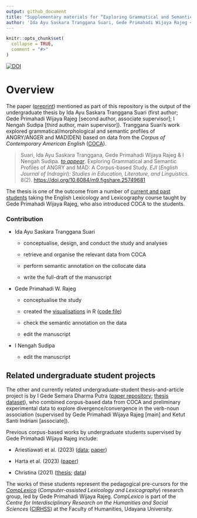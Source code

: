 ```yaml
---
output: github_document
title: "Supplementary materials for “Exploring Grammatical and Semantic Profiles of ANGRY and MAD: A Corpus-based Study”"
author: 'Ida Ayu Saskara Tranggana Suari, Gede Primahadi Wijaya Rajeg <a itemprop="sameAs" content="https://orcid.org/0000-0002-2047-8621" href="https://orcid.org/0000-0002-2047-8621" target="orcid.widget" rel="noopener noreferrer" style="vertical-align:top;"><img src="https://orcid.org/sites/default/files/images/orcid_16x16.png" style="width:1em;margin-right:.5em;" alt="ORCID iD icon"></a>, and I Nengah Sudipa'
---
```


<!-- README.md is generated from README.Rmd. Please edit that file -->

```r
knitr::opts_chunk$set(
  collapse = TRUE,
  comment = "#>"
)
```

[![DOI](https://zenodo.org/badge/DOI/10.5281/zenodo.11108458.svg)](https://doi.org/10.5281/zenodo.11108458)

# Overview

The paper ([preprint](https://doi.org/10.6084/m9.figshare.25749681)) mentioned as part of this repository is the output of the undergraduate thesis by Ida Ayu Saskara Tranggana Suari (first author; Gede Primahadi Wijaya Rajeg [second author, associate supervisor]; I Nengah Sudipa [third author, main supervisor]). Tranggana Suari's work explored grammatical/morphological and semantic profiles of ANGRY/ANGER and MAD(DEN) based on data from the *Corpus of Contemporary American English* ([COCA](https://www.english-corpora.org/coca/)).

> Suari, Ida Ayu Saskara Tranggana, Gede Primahadi Wijaya Rajeg & I Nengah Sudipa. [*to appear*](https://drive.google.com/file/d/1NlkT2LvDFPkCcBSrkBhjV0OPHwdWhy1J/view?usp=sharing). Exploring Grammatical and Semantic Profiles of ANGRY and MAD: A Corpus-based Study. *EJI* (*English Journal of Indragiri*)*: Studies in Education, Literature, and Linguistics*. 8(2). [https://doi.org/10.6084/m9.figshare.25749681](https://doi.org/10.6084/m9.figshare.25749681)

The thesis is one of the outcome from a number of [current and past students](https://github.com/complexico/anger-mad-coca?tab=readme-ov-file#related-undergraduate-student-projects) taking the English Lexicology and Lexicography course taught by Gede Primahadi Wijaya Rajeg, who also introduced COCA to the students. 

### Contribution

- Ida Ayu Saskara Tranggana Suari 

    - conceptualise, design, and conduct the study and analyses
    
    - retrieve and organise the relevant data from COCA
    
    - perform semantic annotation on the collocate data
    
    - write the full-draft of the manuscript

- Gede Primahadi W. Rajeg 

    - conceptualise the study
    
    - created the [visualisations](https://github.com/complexico/anger-mad-coca/tree/main/figs) in R ([code file](https://github.com/cirhss/anger-mad-coca/blob/main/analyses.R))
    
    - check the semantic annotation on the data
    
    - edit the manuscript

- I Nengah Sudipa

    - edit the manuscript
    
## Related undergraduate student projects

The other and currently related undergraduate-student thesis-and-article project is by I Gede Semara Dharma Putra ([paper repository](https://github.com/gederajeg/verb-noun-association); [thesis dataset](https://doi.org/10.6084/m9.figshare.25560714)), who combined corpus-based data from COCA and preliminary experimental data to explore divergence/convergence in the verb-noun association (supervised by Gede Primahadi Wijaya Rajeg [main] and Ketut Santi Indriani [associate]). 

Previous corpus-based works by undergraduate students supervised by Gede Primahadi Wijaya Rajeg include: 

- Ariestiawati et al. (2023) ([data](https://doi.org/10.6084/m9.figshare.23640270); [paper](https://doi.org/10.59024/ijellacush.v1i2.135))

- Harta et al. (2023) ([paper](https://pbsi-upr.id/index.php/ijellacush/article/view/194))

- Christina (2021) ([thesis](https://doi.org/10.6084/m9.figshare.19665804); [data](https://doi.org/10.6084/m9.figshare.14701392))

The works of these students represent the pedagogical pre-cursors for the [*CompLexico*](https://www.cirhss.org/complexico/) (*Computer-assisted Lexicology and Lexicography*) research group, led by Gede Primahadi Wijaya Rajeg. *CompLexico* is part of the *Centre for Interdisciplinary Research on the Humanities and Social Sciences* ([CIRHSS](http://www.cirhss.org)) at the Faculty of Humanities, Udayana University.